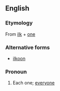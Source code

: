 ==English==

===Etymology===
From [[ilk]] + [[one]]

===Alternative forms===
* [[ilkoon]]

===Pronoun===
{{en-pron}}

# {{context|obsolete|lang=en}} Each one; [[everyone]]
#: {{rfquotek|Geoffrey Chaucer}}